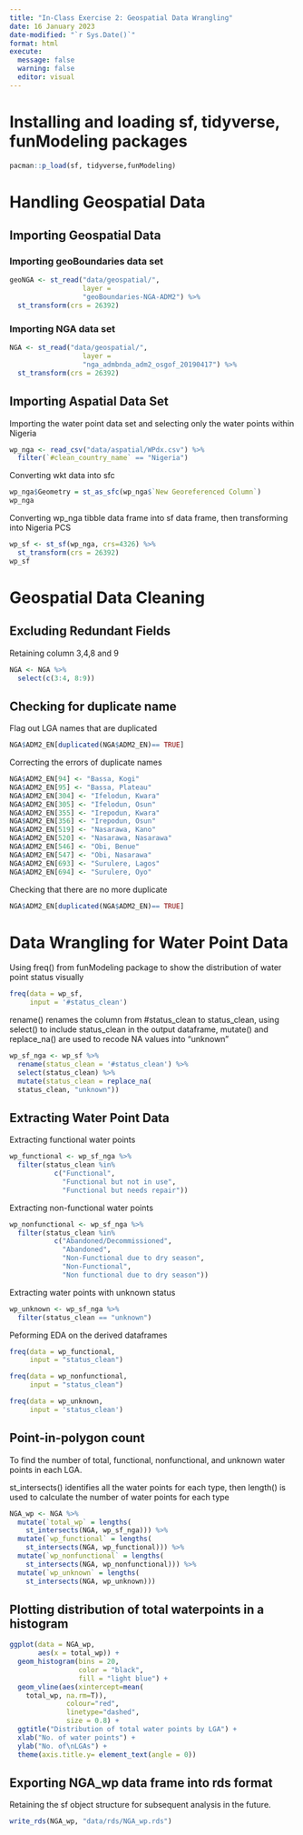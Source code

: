 ```yaml
---
title: "In-Class Exercise 2: Geospatial Data Wrangling"
date: 16 January 2023
date-modified: "`r Sys.Date()`"
format: html
execute: 
  message: false
  warning: false
  editor: visual
---
```


# Installing and loading sf, tidyverse, funModeling packages

```r
pacman::p_load(sf, tidyverse,funModeling)
```

# Handling Geospatial Data

## Importing Geospatial Data

### Importing geoBoundaries data set

```r
geoNGA <- st_read("data/geospatial/",
                  layer = 
                  "geoBoundaries-NGA-ADM2") %>%
  st_transform(crs = 26392)
```

### Importing NGA data set

```r
NGA <- st_read("data/geospatial/",
                  layer = 
                  "nga_admbnda_adm2_osgof_20190417") %>%
  st_transform(crs = 26392)
```

## Importing Aspatial Data Set

Importing the water point data set and selecting only the water points within Nigeria

```r
wp_nga <- read_csv("data/aspatial/WPdx.csv") %>%
  filter(`#clean_country_name` == "Nigeria")
```

Converting wkt data into sfc

```r
wp_nga$Geometry = st_as_sfc(wp_nga$`New Georeferenced Column`)
wp_nga
```

Converting wp_nga tibble data frame into sf data frame, then transforming into Nigeria PCS

```r
wp_sf <- st_sf(wp_nga, crs=4326) %>%
  st_transform(crs = 26392)
wp_sf
```

# Geospatial Data Cleaning

## Excluding Redundant Fields

Retaining column 3,4,8 and 9

```r
NGA <- NGA %>%
  select(c(3:4, 8:9))
```

## Checking for duplicate name

Flag out LGA names that are duplicated

```r
NGA$ADM2_EN[duplicated(NGA$ADM2_EN)== TRUE]
```

Correcting the errors of duplicate names

```r
NGA$ADM2_EN[94] <- "Bassa, Kogi"
NGA$ADM2_EN[95] <- "Bassa, Plateau"
NGA$ADM2_EN[304] <- "Ifelodun, Kwara"
NGA$ADM2_EN[305] <- "Ifelodun, Osun"
NGA$ADM2_EN[355] <- "Irepodun, Kwara"
NGA$ADM2_EN[356] <- "Irepodun, Osun"
NGA$ADM2_EN[519] <- "Nasarawa, Kano"
NGA$ADM2_EN[520] <- "Nasarawa, Nasarawa"
NGA$ADM2_EN[546] <- "Obi, Benue"
NGA$ADM2_EN[547] <- "Obi, Nasarawa"
NGA$ADM2_EN[693] <- "Surulere, Lagos"
NGA$ADM2_EN[694] <- "Surulere, Oyo"
```

Checking that there are no more duplicate

```r
NGA$ADM2_EN[duplicated(NGA$ADM2_EN)== TRUE]
```

# Data Wrangling for Water Point Data

Using freq() from funModeling package to show the distribution of water point status visually

```r
freq(data = wp_sf,
     input = '#status_clean')
```

rename() renames the column from #status_clean to status_clean, using select() to include status_clean in the output dataframe, mutate() and replace_na() are used to recode NA values into "unknown"

```r
wp_sf_nga <- wp_sf %>%
  rename(status_clean = '#status_clean') %>%
  select(status_clean) %>%
  mutate(status_clean = replace_na(
  status_clean, "unknown"))
```

## Extracting Water Point Data

Extracting functional water points

```r
wp_functional <- wp_sf_nga %>%
  filter(status_clean %in%
           c("Functional",
             "Functional but not in use",
             "Functional but needs repair"))
```

Extracting non-functional water points

```r
wp_nonfunctional <- wp_sf_nga %>%
  filter(status_clean %in%
           c("Abandoned/Decommissioned",
             "Abandoned",
             "Non-Functional due to dry season",
             "Non-Functional",
             "Non functional due to dry season"))
```

Extracting water points with unknown status

```r
wp_unknown <- wp_sf_nga %>%
  filter(status_clean == "unknown")
```

Peforming EDA on the derived dataframes

```r
freq(data = wp_functional,
     input = "status_clean")
```

```r
freq(data = wp_nonfunctional,
     input = "status_clean")
```

```r
freq(data = wp_unknown,
     input = 'status_clean')
```

## Point-in-polygon count

To find the number of total, functional, nonfunctional, and unknown water points in each LGA.

st_intersects() identifies all the water points for each type, then length() is used to calculate the number of water points for each type

```r
NGA_wp <- NGA %>%
  mutate(`total_wp` = lengths(
    st_intersects(NGA, wp_sf_nga))) %>%
  mutate(`wp_functional` = lengths(
    st_intersects(NGA, wp_functional))) %>%
  mutate(`wp_nonfunctional` = lengths(
    st_intersects(NGA, wp_nonfunctional))) %>%
  mutate(`wp_unknown` = lengths(
    st_intersects(NGA, wp_unknown)))
```

## Plotting distribution of total waterpoints in a histogram

```r
ggplot(data = NGA_wp,
       aes(x = total_wp)) +
  geom_histogram(bins = 20,
                 color = "black",
                 fill = "light blue") +
  geom_vline(aes(xintercept=mean(
    total_wp, na.rm=T)),
              colour="red",
              linetype="dashed",
              size = 0.8) +
  ggtitle("Distribution of total water points by LGA") + 
  xlab("No. of water points") +
  ylab("No. of\nLGAs") +
  theme(axis.title.y= element_text(angle = 0))
```

## Exporting NGA_wp data frame into rds format

Retaining the sf object structure for subsequent analysis in the future.

```r
write_rds(NGA_wp, "data/rds/NGA_wp.rds")
```
